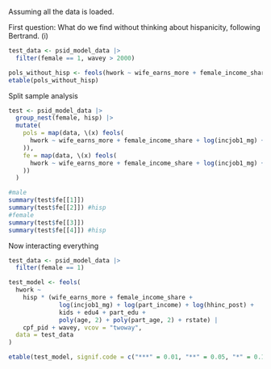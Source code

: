 Assuming all the data is loaded.

First question: What do we find without thinking about hispanicity, following Bertrand. (i)

```r
test_data <- psid_model_data |>
  filter(female == 1, wavey > 2000)

pols_without_hisp <- feols(hwork ~ wife_earns_more + female_income_share + log(incjob1_mg) + log(part_income + log(hhinc_post)) + poly(age, 2) + poly(part_age, 2) + kids | cpf_pid + wavey + rstate, test_data, split = ~hisp, vcov = twoway ~ cpf_pid + wavey)
etable(pols_without_hisp)
```

Split sample analysis

```r
test <- psid_model_data |>
  group_nest(female, hisp) |>
  mutate(
    pols = map(data, \(x) feols(
      hwork ~ wife_earns_more + female_income_share + log(incjob1_mg) + log(part_income) + log(hhinc_post) + edu4 + part_edu + poly(age, 2) + poly(part_age, 2) + kids + rstate, data = x
    )),
    fe = map(data, \(x) feols(
      hwork ~ wife_earns_more + female_income_share + log(incjob1_mg) + log(part_income) + log(hhinc_post) + edu4 + part_edu + poly(age, 2) + poly(part_age, 2) + kids + rstate | cpf_pid + wavey, data = x
    ))
  )
```
```r
#male
summary(test$fe[[1]])
summary(test$fe[[2]]) #hisp
#female
summary(test$fe[[3]])
summary(test$fe[[4]]) #hisp
```

Now interacting everything

```r
test_data <- psid_model_data |>
  filter(female == 1)

test_model <- feols(
  hwork ~
    hisp * (wife_earns_more + female_income_share +
              log(incjob1_mg) + log(part_income) + log(hhinc_post) +
              kids + edu4 + part_edu +
              poly(age, 2) + poly(part_age, 2) + rstate) |
    cpf_pid + wavey, vcov = "twoway",
  data = test_data
)

etable(test_model, signif.code = c("***" = 0.01, "**" = 0.05, "*" = 0.1))
```